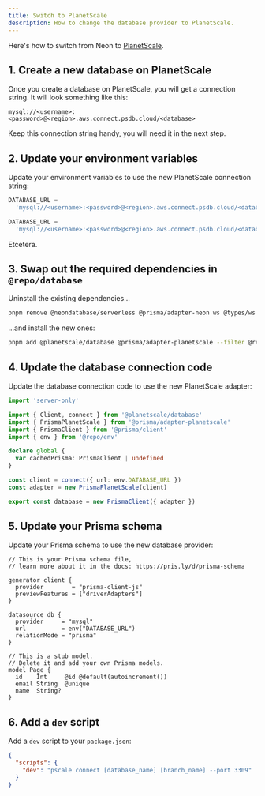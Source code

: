 ```yaml
---
title: Switch to PlanetScale
description: How to change the database provider to PlanetScale.
---
```


Here's how to switch from Neon to [PlanetScale](https://planetscale.com).

## 1. Create a new database on PlanetScale

Once you create a database on PlanetScale, you will get a connection string. It will look something like this:

```
mysql://<username>:<password>@<region>.aws.connect.psdb.cloud/<database>
```

Keep this connection string handy, you will need it in the next step.

## 2. Update your environment variables

Update your environment variables to use the new PlanetScale connection string:

```js title="apps/database/.env"
DATABASE_URL =
  'mysql://<username>:<password>@<region>.aws.connect.psdb.cloud/<database>'
```

```js title="apps/app/.env.local"
DATABASE_URL =
  'mysql://<username>:<password>@<region>.aws.connect.psdb.cloud/<database>'
```

Etcetera.

## 3. Swap out the required dependencies in `@repo/database`

Uninstall the existing dependencies...

```sh title="Terminal"
pnpm remove @neondatabase/serverless @prisma/adapter-neon ws @types/ws --filter @repo/database
```

...and install the new ones:

```sh title="Terminal"
pnpm add @planetscale/database @prisma/adapter-planetscale --filter @repo/database
```

## 4. Update the database connection code

Update the database connection code to use the new PlanetScale adapter:

```ts title="packages/database/index.ts {3-4, 17-18}"
import 'server-only'

import { Client, connect } from '@planetscale/database'
import { PrismaPlanetScale } from '@prisma/adapter-planetscale'
import { PrismaClient } from '@prisma/client'
import { env } from '@repo/env'

declare global {
  var cachedPrisma: PrismaClient | undefined
}

const client = connect({ url: env.DATABASE_URL })
const adapter = new PrismaPlanetScale(client)

export const database = new PrismaClient({ adapter })
```

## 5. Update your Prisma schema

Update your Prisma schema to use the new database provider:

```prisma title="packages/database/prisma/schema.prisma {10}"
// This is your Prisma schema file,
// learn more about it in the docs: https://pris.ly/d/prisma-schema

generator client {
  provider        = "prisma-client-js"
  previewFeatures = ["driverAdapters"]
}

datasource db {
  provider     = "mysql"
  url          = env("DATABASE_URL")
  relationMode = "prisma"
}

// This is a stub model.
// Delete it and add your own Prisma models.
model Page {
  id    Int     @id @default(autoincrement())
  email String  @unique
  name  String?
}
```

## 6. Add a `dev` script

Add a `dev` script to your `package.json`:

```json title="packages/database/package.json {3}"
{
  "scripts": {
    "dev": "pscale connect [database_name] [branch_name] --port 3309"
  }
}
```
